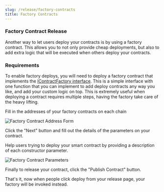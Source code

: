 ```yaml
---
slug: /release/factory-contracts
title: Factory Contracts
---
```



<h3>Factory Contract Release</h3>

Another way to let users deploy your contracts is by using a factory contract. This allows you to not only provide cheap deployments, but also to add extra logic that will be executed when others deploy your contracts.

### Requirements

To enable factory deploys, you will need to deploy a factory contract that implements the [IContractFactory interface](https://portal.thirdweb.com/contracts/IContractFactory). This is a simple interface with one function that you can implement to add deploy contracts any way you like, and add your custom logic on top. This is extremely useful when deploying a contract requires multiple steps, having the factory take care of the heavy lifting.

Fill in the addresses of your factory contracts on each chain

![Factory Contract Address Form](/assets/publish/factory-addresses.png)

Click the "Next" button and fill out the details of the parameters on your contract.

Help users trying to deploy your smart contract by providing a description of each constructor parameter.

![Factory Contract Parameters](/assets/publish/contract-parameters.png)

Finally to release your contract, click the "Publish Contract" button.

That's it, now when people click deploy from your release page, your factory will be invoked instead.
